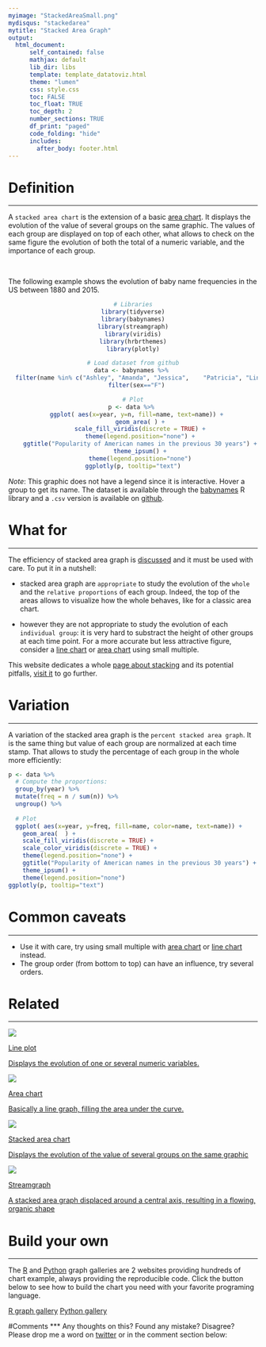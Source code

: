```yaml
---
myimage: "StackedAreaSmall.png"
mydisqus: "stackedarea"
mytitle: "Stacked Area Graph"
output:
  html_document:
      self_contained: false    
      mathjax: default
      lib_dir: libs
      template: template_datatoviz.html
      theme: "lumen"
      css: style.css
      toc: FALSE
      toc_float: TRUE
      toc_depth: 2
      number_sections: TRUE
      df_print: "paged"
      code_folding: "hide"
      includes: 
        after_body: footer.html
---
```



<div class="mycontent">



# Definition {#definition}
***
A `stacked area chart` is the extension of a basic [area chart](https://www.data-to-viz.com/graph/area.html). It displays the evolution of the value of several groups on the same graphic. The values of each group are displayed on top of each other, what allows to check on the same figure the evolution of both the total of a numeric variable, and the importance of each group.

<br>

The following example shows the evolution of baby name frequencies in the US between 1880 and 2015. 

<center>

```r
# Libraries
library(tidyverse)
library(babynames)
library(streamgraph)
library(viridis)
library(hrbrthemes)
library(plotly)

# Load dataset from github
data <- babynames %>% 
  filter(name %in% c("Ashley", "Amanda", "Jessica",    "Patricia", "Linda", "Deborah",   "Dorothy", "Betty", "Helen")) %>%
  filter(sex=="F")

# Plot
p <- data %>% 
  ggplot( aes(x=year, y=n, fill=name, text=name)) +
    geom_area( ) +
    scale_fill_viridis(discrete = TRUE) +
    theme(legend.position="none") +
    ggtitle("Popularity of American names in the previous 30 years") +
    theme_ipsum() +
    theme(legend.position="none")
ggplotly(p, tooltip="text")
```
</center>

*Note*: This graphic does not have a legend since it is interactive. Hover a group to get its name. The dataset is available through the [babynames](https://github.com/hadley/babynames) R library and a `.csv` version is available on [github](https://github.com/holtzy/data_to_viz/tree/master/Example_dataset).




# What for
***

The efficiency of stacked area graph is [discussed](https://www.data-to-viz.com/caveat/stacking.html) and it must be used with care. To put it in a nutshell:

- stacked area graph are `appropriate` to study the evolution of the `whole` and the `relative proportions` of each group. Indeed, the top of the areas allows to visualize how the whole behaves, like for a classic area chart.

- however they are not appropriate to study the evolution of each `individual group`: it is very hard to substract the height of other groups at each time point. For a more accurate but less attractive figure, consider a [line chart](https://www.data-to-viz.com/graph/line.html) or [area chart](https://www.data-to-viz.com/graph/area.html) using small multiple.  

This website dedicates a whole [page about stacking](https://www.data-to-viz.com/caveat/stacking.html) and its potential pitfalls, [visit it](https://www.data-to-viz.com/caveat/stacking.html) to go further.



# Variation
***

A variation of the stacked area graph is the `percent stacked area graph`. It is the same thing but value of each group are normalized at each time stamp. That allows to study the percentage of each group in the whole more efficiently:

```r

p <- data %>% 
  # Compute the proportions:
  group_by(year) %>%
  mutate(freq = n / sum(n)) %>%
  ungroup() %>%
  
  # Plot
  ggplot( aes(x=year, y=freq, fill=name, color=name, text=name)) +
    geom_area(  ) +
    scale_fill_viridis(discrete = TRUE) +
    scale_color_viridis(discrete = TRUE) +
    theme(legend.position="none") +
    ggtitle("Popularity of American names in the previous 30 years") +
    theme_ipsum() +
    theme(legend.position="none")
ggplotly(p, tooltip="text")
```




# Common caveats {#mistake}
***

- Use it with care, try using small multiple with [area chart](https://www.data-to-viz.com/graph/area.html) or [line chart](https://www.data-to-viz.com/graph/line.html) instead.
- The group order (from bottom to top) can have an influence, try several orders.

# Related {#related}
***

<div class="row">
  <div class="col-lg-3 col-md-6 col-sm-6">
  <a href="https://www.data-to-viz.com/graph/line.html" class="btn btn-primary mybtnrelated" style="margin-bottom:4px;white-space: normal !important;">
  <img  src="https://github.com/holtzy/data_to_viz/raw/master/img/section/LineSmall.png">
  <p class="mytitlerelated">Line plot</p>
  <p class="mytextrelated">Displays the evolution of one or several numeric variables.</p>
  </a>
  </div>
  <div class="col-lg-3 col-md-6 col-sm-6">
  <a href="https://www.data-to-viz.com/graph/area.html" class="btn btn-primary mybtnrelated" style="margin-bottom:4px;white-space: normal !important;">
  <img  src="https://github.com/holtzy/data_to_viz/raw/master/img/section/AreaSmall.png">
  <p class="mytitlerelated">Area chart</p>
  <p class="mytextrelated">Basically a line graph, filling the area under the curve.</p>
  </a>
  </div>
  <div class="col-lg-3 col-md-6 col-sm-6">
  <a href="https://www.data-to-viz.com/graph/stackedarea.html" class="btn btn-primary mybtnrelated" style="margin-bottom:4px;white-space: normal !important;">
  <img  src="https://github.com/holtzy/data_to_viz/raw/master/img/section/StackedAreaSmall.png">
  <p class="mytitlerelated">Stacked area chart</p>
  <p class="mytextrelated">Displays the evolution of the value of several groups on the same graphic</p>
  </a>
  </div>
  <div class="col-lg-3 col-md-6 col-sm-6">
  <a href="https://www.data-to-viz.com/graph/streamgraph.html" class="btn btn-primary mybtnrelated" style="margin-bottom:4px;white-space: normal !important;">
  <img  src="https://github.com/holtzy/data_to_viz/raw/master/img/section/StreamSmall.png">
  <p class="mytitlerelated">Streamgraph</p>
  <p class="mytextrelated">A stacked area graph displaced around a central axis, resulting in a flowing, organic shape</p>
  </a>
  </div>
</div>



# Build your own {#code}
***

The [R](https://www.r-graph-gallery.com) and [Python](https://www.python-graph-gallery.com) graph galleries are 2 websites providing hundreds of chart example, always providing the reproducible code. Click the button below to see how to build the chart you need with your favorite programing language.

<p>
<a href="https://www.r-graph-gallery.com/stacked-area-graph/" class="btn btn-primary">R graph gallery</a>
<a href="https://python-graph-gallery.com/stacked-area-plot/" class="btn btn-primary">Python gallery</a>
</p>



#Comments
***
Any thoughts on this? Found any mistake? Disagree? Please drop me a word on [twitter](https://twitter.com/R_Graph_Gallery) or in the comment section below:
<br>

</div>















